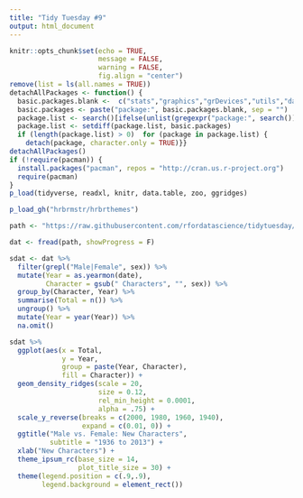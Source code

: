 ```yaml
---
title: "Tidy Tuesday #9"
output: html_document
---
```


```r
knitr::opts_chunk$set(echo = TRUE, 
                      message = FALSE, 
                      warning = FALSE, 
                      fig.align = "center")
remove(list = ls(all.names = TRUE))
detachAllPackages <- function() {
  basic.packages.blank <-  c("stats","graphics","grDevices","utils","datasets","methods","base")
  basic.packages <- paste("package:", basic.packages.blank, sep = "")
  package.list <- search()[ifelse(unlist(gregexpr("package:", search())) == 1,TRUE,FALSE)]
  package.list <- setdiff(package.list, basic.packages)
  if (length(package.list) > 0)  for (package in package.list) {
    detach(package, character.only = TRUE)}}
detachAllPackages()
if (!require(pacman)) {
  install.packages("pacman", repos = "http://cran.us.r-project.org")
  require(pacman)
}
p_load(tidyverse, readxl, knitr, data.table, zoo, ggridges)

p_load_gh("hrbrmstr/hrbrthemes")
```

```r
path <- "https://raw.githubusercontent.com/rfordatascience/tidytuesday/master/data/week9_comic_characters.csv"

dat <- fread(path, showProgress = F)

sdat <- dat %>%
  filter(grepl("Male|Female", sex)) %>%
  mutate(Year = as.yearmon(date),
         Character = gsub(" Characters", "", sex)) %>%
  group_by(Character, Year) %>%
  summarise(Total = n()) %>%
  ungroup() %>%
  mutate(Year = year(Year)) %>%
  na.omit()
```

```r
sdat %>%
  ggplot(aes(x = Total,
             y = Year,
             group = paste(Year, Character), 
             fill = Character)) + 
  geom_density_ridges(scale = 20, 
                      size = 0.12, 
                      rel_min_height = 0.0001, 
                      alpha = .75) +
  scale_y_reverse(breaks = c(2000, 1980, 1960, 1940), 
                  expand = c(0.01, 0)) +
  ggtitle("Male vs. Female: New Characters",
          subtitle = "1936 to 2013") +
  xlab("New Characters") +
  theme_ipsum_rc(base_size = 14, 
                 plot_title_size = 30) +
  theme(legend.position = c(.9,.9),
        legend.background = element_rect())
```
